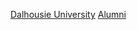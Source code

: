 {{Catnav|頁面分類|人物|校友|大學校友|加拿大大學校友}}
{{catmore|戴爾豪斯大學}}
{{Commonscat|Alumni of Dalhousie University}}

[[Category:加拿大大學校友|Dalhousie University]]
[[Category:戴爾豪斯大學|Alumni]]
